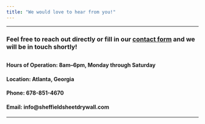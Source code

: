 ```yaml
---
title: "We would love to hear from you!"
---
```


***

### Feel free to reach out directly or fill in our [contact form](https://forms.gle/cvBvqsRRpnsRP9fb6) and we will be in touch shortly!  

##  
##  
##  
#### **Hours of Operation:** 8am–6pm, Monday through Saturday  
#### **Location:** Atlanta, Georgia  

#### **Phone:** 678-851-4670  

#### **Email:** info@sheffieldsheetdrywall.com  

***